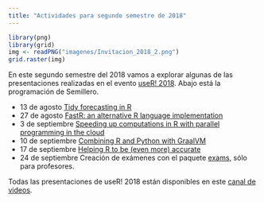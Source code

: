 ```yaml
---
title: "Actividades para segundo semestre de 2018"
---
```



```r
library(png)
library(grid)
img <- readPNG("imagenes/Invitacion_2018_2.png")
grid.raster(img)
```

En este segundo semestre del 2018 vamos a explorar algunas de las presentaciones realizadas en el evento [useR! 2018](https://user2018.r-project.org). Abajo está la programación de Semillero.

- 13 de agosto [Tidy forecasting in R](https://www.youtube.com/watch?v=MemnYSGeJ34)
- 27 de agosto [FastR: an alternative R language implementation](https://www.youtube.com/watch?v=E5Au2eWsU-A)
- 3 de septiembre [Speeding up computations in R with parallel programming in the cloud](https://www.youtube.com/watch?v=x7Kyp4cb7wk)
- 10 de septiembre [Combining R and Python with GraalVM](https://www.youtube.com/watch?v=ONNRWOTvtgw)
- 17 de septiembre [Helping R to be (even more) accurate](https://www.youtube.com/watch?v=3Bu7QUxzIbA)
- 24 de septiembre Creación de exámenes con el paquete [exams](https://cran.r-project.org/web/packages/exams/index.html), sólo para profesores.


Todas las presentaciones de useR! 2018 están disponibles en este [canal de videos](https://www.youtube.com/channel/UC_R5smHVXRYGhZYDJsnXTwg/videos).